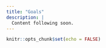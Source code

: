 ---
title: "Goals"
description: |
  Content following soon.
---

```{r setup, include=FALSE}
knitr::opts_chunk$set(echo = FALSE)
```